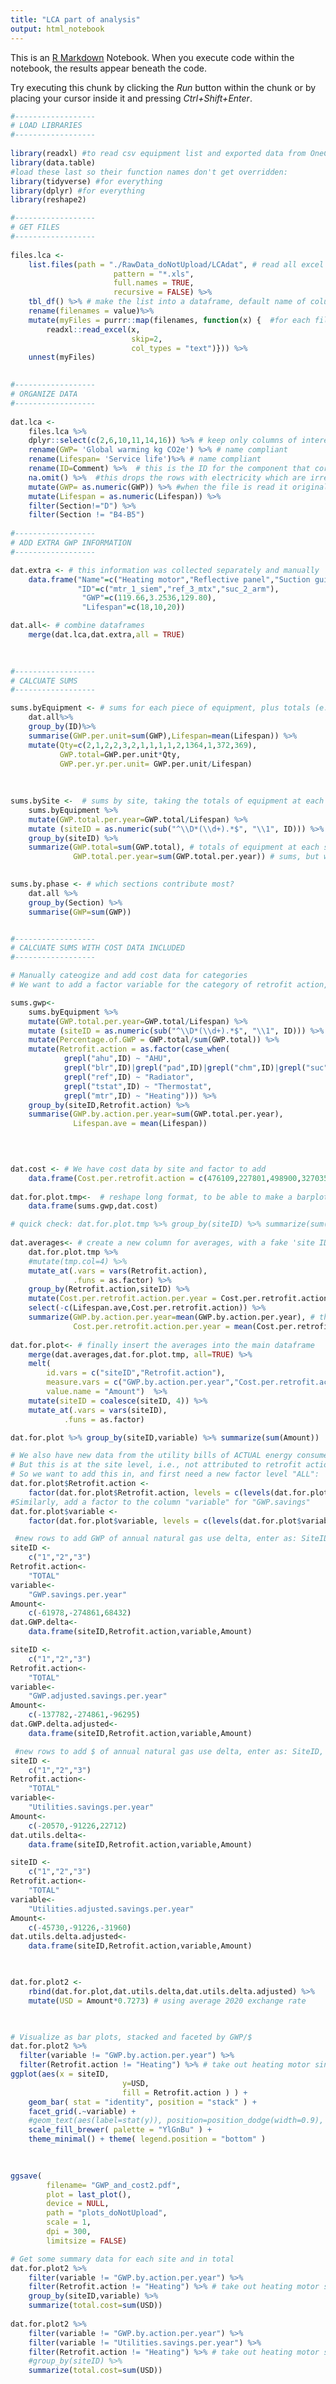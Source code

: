 ```yaml
---
title: "LCA part of analysis"
output: html_notebook
---
```


This is an [R Markdown](http://rmarkdown.rstudio.com) Notebook. When you execute code within the notebook, the results appear beneath the code. 

Try executing this chunk by clicking the *Run* button within the chunk or by placing your cursor inside it and pressing *Ctrl+Shift+Enter*. 

```r
#------------------
# LOAD LIBRARIES
#------------------
 
library(readxl) #to read csv equipment list and exported data from OneClick
library(data.table)
#load these last so their function names don't get overridden:
library(tidyverse) #for everything 
library(dplyr) #for everything 
library(reshape2)
```


```r
#------------------
# GET FILES
#------------------
 
files.lca <- 
    list.files(path = "./RawData_doNotUpload/LCAdat", # read all excel fileNAMES from the folder
                       pattern = "*.xls",
                       full.names = TRUE,
                       recursive = FALSE) %>% 
    tbl_df() %>% # make the list into a dataframe, default name of column is "value"
    rename(filenames = value)%>%
    mutate(myFiles = purrr::map(filenames, function(x) {  #for each filename, read in the file (gets nested)
        readxl::read_excel(x,
                           skip=2,
                           col_types = "text")})) %>% 
    unnest(myFiles) 
 

#------------------
# ORGANIZE DATA
#------------------ 
 
dat.lca <-
    files.lca %>%
    dplyr::select(c(2,6,10,11,14,16)) %>% # keep only columns of interest for this analysis
    rename(GWP= 'Global warming kg CO2e') %>% # name compliant
    rename(Lifespan= 'Service life')%>% # name compliant
    rename(ID=Comment) %>%  # this is the ID for the component that corresponds with spreadsheet naming convention
    na.omit() %>%  #this drops the rows with electricity which are irrelevant for this analysis
    mutate(GWP= as.numeric(GWP)) %>% #when the file is read it originally was converted to text, need it to be numeric 
    mutate(Lifespan = as.numeric(Lifespan)) %>%
    filter(Section!="D") %>% 
    filter(Section != "B4-B5")
  
#------------------
# ADD EXTRA GWP INFORMATION
#------------------ 

dat.extra <- # this information was collected separately and manually
    data.frame("Name"=c("Heating motor","Reflective panel","Suction guide"),
               "ID"=c("mtr_1_siem","ref_3_mtx","suc_2_arm"),
                "GWP"=c(119.66,3.2536,129.80),
                "Lifespan"=c(18,10,20))

dat.all<- # combine dataframes 
    merge(dat.lca,dat.extra,all = TRUE)  
    
    

#------------------
# CALCUATE SUMS
#------------------ 

sums.byEquipment <- # sums for each piece of equipment, plus totals (e.g., x number of pieces),plus per year of service life
    dat.all%>%
    group_by(ID)%>%
    summarise(GWP.per.unit=sum(GWP),Lifespan=mean(Lifespan)) %>%
    mutate(Qty=c(2,1,2,2,3,2,1,1,1,1,2,1364,1,372,369),
           GWP.total=GWP.per.unit*Qty,
           GWP.per.yr.per.unit= GWP.per.unit/Lifespan)
        
    
 
sums.bySite <-  # sums by site, taking the totals of equipment at each site
    sums.byEquipment %>%
    mutate(GWP.total.per.year=GWP.total/Lifespan) %>%
    mutate (siteID = as.numeric(sub("^\\D*(\\d+).*$", "\\1", ID))) %>% #extract the number from the ID to get the site
    group_by(siteID) %>%  
    summarize(GWP.total=sum(GWP.total), # totals of equipment at each site
              GWP.total.per.year=sum(GWP.total.per.year)) # sums, but with weighted average annual embodied carbon using service life of equipment

 
sums.by.phase <- # which sections contribute most?
    dat.all %>%
    group_by(Section) %>%
    summarise(GWP=sum(GWP))


#------------------
# CALCUATE SUMS WITH COST DATA INCLUDED
#------------------ 

# Manually cateogize and add cost data for categories        
# We want to add a factor variable for the category of retrofit action, to enable grouping equipment together

sums.gwp<-
    sums.byEquipment %>%
    mutate(GWP.total.per.year=GWP.total/Lifespan) %>%
    mutate (siteID = as.numeric(sub("^\\D*(\\d+).*$", "\\1", ID))) %>% #extract the number from the ID to get the site %>%
    mutate(Percentage.of.GWP = GWP.total/sum(GWP.total)) %>%
    mutate(Retrofit.action = as.factor(case_when(
            grepl("ahu",ID) ~ "AHU",
            grepl("blr",ID)|grepl("pad",ID)|grepl("chm",ID)|grepl("suc",ID)|grepl("pum",ID) ~ "Boiler",
            grepl("ref",ID) ~ "Radiator",
            grepl("tstat",ID) ~ "Thermostat",
            grepl("mtr",ID) ~ "Heating"))) %>%
    group_by(siteID,Retrofit.action) %>%
    summarise(GWP.by.action.per.year=sum(GWP.total.per.year),
              Lifespan.ave = mean(Lifespan)) 
     
    


dat.cost <- # We have cost data by site and factor to add
    data.frame(Cost.per.retrofit.action = c(476109,227801,498900,327035,970839,385398,246598,21358,337961)) 
  
dat.for.plot.tmp<-  # reshape long format, to be able to make a barplot, facetted
    data.frame(sums.gwp,dat.cost) 

# quick check: dat.for.plot.tmp %>% group_by(siteID) %>% summarize(sum(Cost.per.retrofit.action))
 
dat.averages<- # create a new column for averages, with a fake 'site ID' to be able to include it in facets
    dat.for.plot.tmp %>%
    #mutate(tmp.col=4) %>%
    mutate_at(.vars = vars(Retrofit.action),
              .funs = as.factor) %>%
    group_by(Retrofit.action,siteID) %>%
    mutate(Cost.per.retrofit.action.per.year = Cost.per.retrofit.action/Lifespan.ave) %>%
    select(-c(Lifespan.ave,Cost.per.retrofit.action)) %>%
    summarize(GWP.by.action.per.year=mean(GWP.by.action.per.year), # this is the step the averages by retrofit action
              Cost.per.retrofit.action.per.year = mean(Cost.per.retrofit.action.per.year))
 
dat.for.plot<- # finally insert the averages into the main dataframe
    merge(dat.averages,dat.for.plot.tmp, all=TRUE) %>% 
    melt(
        id.vars = c("siteID","Retrofit.action"),
        measure.vars = c("GWP.by.action.per.year","Cost.per.retrofit.action.per.year"),
        value.name = "Amount")  %>%
    mutate(siteID = coalesce(siteID, 4)) %>%
    mutate_at(.vars = vars(siteID),
            .funs = as.factor)

dat.for.plot %>% group_by(siteID,variable) %>% summarize(sum(Amount))

# We also have new data from the utility bills of ACTUAL energy consumed
# But this is at the site level, i.e., not attributed to retrofit action
# So we want to add this in, and first need a new factor level "ALL":
dat.for.plot$Retrofit.action <-
    factor(dat.for.plot$Retrofit.action, levels = c(levels(dat.for.plot$Retrofit.action),"ALL"))
#Similarly, add a factor to the column "variable" for "GWP.savings"
dat.for.plot$variable <-
    factor(dat.for.plot$variable, levels = c(levels(dat.for.plot$variable),"GWP.delta"))

 #new rows to add GWP of annual natural gas use delta, enter as: SiteID, retrofit.action=ALL, variable, amount
siteID <-
    c("1","2","3")
Retrofit.action<-
    "TOTAL"
variable<-
    "GWP.savings.per.year"
Amount<-
    c(-61978,-274861,68432)
dat.GWP.delta<-
    data.frame(siteID,Retrofit.action,variable,Amount)

siteID <-
    c("1","2","3")
Retrofit.action<-
    "TOTAL"
variable<-
    "GWP.adjusted.savings.per.year"
Amount<-
    c(-137782,-274861,-96295)
dat.GWP.delta.adjusted<-
    data.frame(siteID,Retrofit.action,variable,Amount)

 #new rows to add $ of annual natural gas use delta, enter as: SiteID, retrofit.action=ALL, variable, amount
siteID <-
    c("1","2","3")
Retrofit.action<-
    "TOTAL"
variable<-
    "Utilities.savings.per.year"
Amount<-
    c(-20570,-91226,22712)
dat.utils.delta<-
    data.frame(siteID,Retrofit.action,variable,Amount)

siteID <-
    c("1","2","3")
Retrofit.action<-
    "TOTAL"
variable<-
    "Utilities.adjusted.savings.per.year"
Amount<-
    c(-45730,-91226,-31960)
dat.utils.delta.adjusted<-
    data.frame(siteID,Retrofit.action,variable,Amount)

      

dat.for.plot2 <-
    rbind(dat.for.plot,dat.utils.delta,dat.utils.delta.adjusted) %>%
    mutate(USD = Amount*0.7273) # using average 2020 exchange rate
    


# Visualize as bar plots, stacked and faceted by GWP/$
dat.for.plot2 %>%
  filter(variable != "GWP.by.action.per.year") %>%
  filter(Retrofit.action != "Heating") %>% # take out heating motor since it contributes to electricity savings not nat gas
ggplot(aes(x = siteID,
                         y=USD,  
                         fill = Retrofit.action ) ) + 
    geom_bar( stat = "identity", position = "stack" ) +
    facet_grid(.~variable) +
    #geom_text(aes(label=stat(y)), position=position_dodge(width=0.9), vjust=-0.25) +
    scale_fill_brewer( palette = "YlGnBu" ) +
    theme_minimal() + theme( legend.position = "bottom" )  
    
  

ggsave(
        filename= "GWP_and_cost2.pdf",
        plot = last_plot(),
        device = NULL,
        path = "plots_doNotUpload",
        scale = 1,
        dpi = 300,
        limitsize = FALSE)

# Get some summary data for each site and in total 
dat.for.plot2 %>%
    filter(variable != "GWP.by.action.per.year") %>%
    filter(Retrofit.action != "Heating") %>% # take out heating motor since it contributes to electricity savings not nat gas
    group_by(siteID,variable) %>%
    summarize(total.cost=sum(USD)) 
 
dat.for.plot2 %>%
    filter(variable != "GWP.by.action.per.year") %>%
    filter(variable != "Utilities.savings.per.year") %>%
    filter(Retrofit.action != "Heating") %>% # take out heating motor since it contributes to electricity savings not nat gas
    #group_by(siteID) %>%
    summarize(total.cost=sum(USD)) 
    
```

